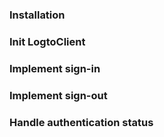 
### Installation

<Installation />

### Init LogtoClient

<InitLogtoClient />

### Implement sign-in

<ImplementSignIn />

### Implement sign-out

<ImplementSignOut />

### Handle authentication status

<HandleAuthenticationStatus />

<TestYourIntegration sdk="Android" />
